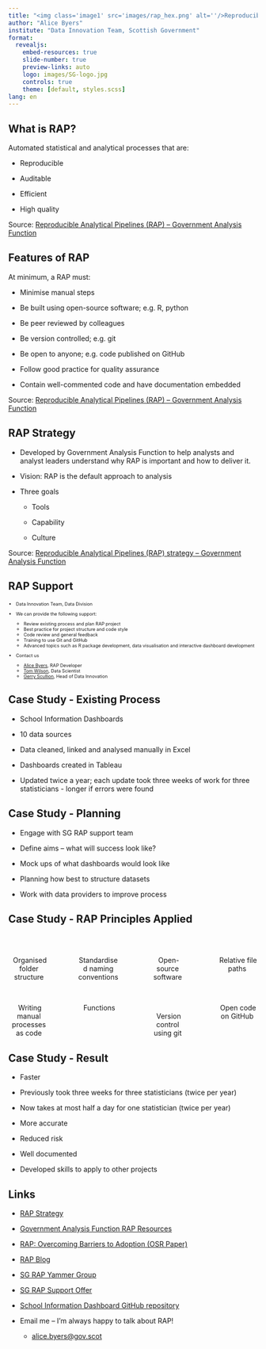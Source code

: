 ```yaml
---
title: "<img class='image1' src='images/rap_hex.png' alt=''/>Reproducible Analytical Pipelines in the Scottish Government"
author: "Alice Byers"
institute: "Data Innovation Team, Scottish Government"
format:
  revealjs: 
    embed-resources: true
    slide-number: true
    preview-links: auto
    logo: images/SG-logo.jpg
    controls: true
    theme: [default, styles.scss]
lang: en
---
```


## What is RAP?

Automated statistical and analytical processes that are:

-   Reproducible

-   Auditable

-   Efficient

-   High quality

::: footer
Source: [Reproducible Analytical Pipelines (RAP) – Government Analysis Function](https://analysisfunction.civilservice.gov.uk/support/reproducible-analytical-pipelines/)
:::

## Features of RAP {.smaller}

At minimum, a RAP must:

-   Minimise manual steps

-   Be built using open-source software; e.g. R, python

-   Be peer reviewed by colleagues

-   Be version controlled; e.g. git

-   Be open to anyone; e.g. code published on GitHub

-   Follow good practice for quality assurance

-   Contain well-commented code and have documentation embedded

::: footer
Source: [Reproducible Analytical Pipelines (RAP) – Government Analysis Function](https://analysisfunction.civilservice.gov.uk/support/reproducible-analytical-pipelines/)
:::

## RAP Strategy {.smaller}

-   Developed by Government Analysis Function to help analysts and analyst leaders understand why RAP is important and how to deliver it.

-   Vision: RAP is the default approach to analysis

-   Three goals

    -   Tools

    -   Capability

    -   Culture

::: footer
Source: [Reproducible Analytical Pipelines (RAP) strategy – Government Analysis Function](https://analysisfunction.civilservice.gov.uk/policy-store/reproducible-analytical-pipelines-strategy/)
:::


## RAP Support

::: {style="font-size: 65%;"}

-   Data Innovation Team, Data Division

-   We can provide the following support:

    -   Review existing process and plan RAP project
    -   Best practice for project structure and code style
    -   Code review and general feedback
    -   Training to use Git and GitHub
    -   Advanced topics such as R package development, data visualisation and interactive dashboard development

-   Contact us

    -   [Alice Byers](mailto:alice.byers@gov.scot), RAP Developer
    -   [Tom Wilson](mailto:thomas.wilson@gov.scot), Data Scientist
    -   [Gerry Scullion](mailto:gerard.scullion@gov.scot), Head of Data Innovation

:::

## Case Study - Existing Process

-   School Information Dashboards

-   10 data sources

-   Data cleaned, linked and analysed manually in Excel

-   Dashboards created in Tableau

-   Updated twice a year; each update took three weeks of work for three statisticians - longer if errors were found

## Case Study - Planning

-   Engage with SG RAP support team

-   Define aims -- what will success look like?

-   Mock ups of what dashboards would look like

-   Planning how best to structure datasets

-   Work with data providers to improve process


## Case Study - RAP Principles Applied {.smaller}

<br>

:::: {.columns}

::: {.column width="22%"}
<center>
<img class='icon' alt='' src='images/folder-open-solid.svg'/>
Organised folder structure

<br>

<img class='icon' alt='' src='images/pencil-solid.svg'/>
Writing manual processes as code
</center>
:::

::: {.column width="4%"}
<!-- empty column to create gap -->
:::

::: {.column width="22%"}
<center>
<img class='icon' alt='' src='images/file-signature-solid.svg'/>
Standardised naming conventions

<br>

<img class='icon' alt='' src='images/gears-solid.svg'/>
Functions
</center>
:::

::: {.column width="4%"}
<!-- empty column to create gap -->
:::

::: {.column width="22%"}
<center>
<img class='icon' alt='' src='images/Rlogo.svg'/>
Open-source software

<br><br>

<img class='icon' alt='' src='images/git.svg'/>
Version control using git
</center>
:::

::: {.column width="4%"}
<!-- empty column to create gap -->
:::

::: {.column width="22%"}
<center>
<img class='icon' alt='' src='images/folder-tree-solid.svg'/>
Relative file paths

<br><br>

<img class='icon' alt='' src='images/github.svg'/>
Open code on GitHub
</center>
:::

::::

## Case Study - Result

-   Faster

-   Previously took three weeks for three statisticians (twice per year)

-   Now takes at most half a day for one statistician (twice per year)

-   More accurate

-   Reduced risk

-   Well documented

-   Developed skills to apply to other projects

## Links {.smaller}

-   [RAP Strategy](https://analysisfunction.civilservice.gov.uk/policy-store/reproducible-analytical-pipelines-strategy/)

-   [Government Analysis Function RAP Resources](https://analysisfunction.civilservice.gov.uk/support/reproducible-analytical-pipelines/)

-   [RAP: Overcoming Barriers to Adoption (OSR Paper)](https://osr.statisticsauthority.gov.uk/publication/reproducible-analytical-pipelines-overcoming-barriers-to-adoption/)

-   [RAP Blog](https://dataingovernment.blog.gov.uk/2017/03/27/reproducible-analytical-pipeline/)

-   [SG RAP Yammer Group](https://web.yammer.com/main/groups/eyJfdHlwZSI6Ikdyb3VwIiwiaWQiOiIxOTI2NDMyMzU4NSJ9/all)

-   [SG RAP Support Offer](https://erdm.scotland.gov.uk:8443/documents/A40151583/details)

-   [School Information Dashboard GitHub repository](https://github.com/DataScienceScotland/school-information-dashboard)

-   Email me -- I'm always happy to talk about RAP!

    -   [alice.byers\@gov.scot](mailto:alice.byers@gov.scot)
